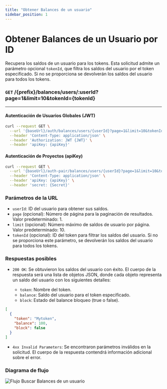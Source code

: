 ```yaml
---
title: "Obtener Balances de un usuario"
sidebar_position: 1
---
```


# Obtener Balances de un Usuario por ID

Recupera los saldos de un usuario para los tokens. Esta solicitud admite un parámetro opcional `tokenId`, que filtra los saldos del usuario por el token especificado. Si no se proporciona se devolverán los saldos del usuario para todos los tokens.

### `GET` /{prefix}/balances/users/:userId?page=1&limit=10&tokenId={tokenId}

---

#### Autenticación de Usuarios Globales (JWT)

```bash
curl --request GET \
  --url '{baseUrl}/auth/balances/users/{userId}?page=1&limit=10&tokenId={tokenId}' \
  --header 'Content-Type: application/json' \
  --header 'Authorization: JWT {JWT}' \
  --header 'apiKey: {apiKey}'
```

#### Autenticación de Proyectos (apiKey)

```bash
curl --request GET \
  --url '{baseUrl}/auth-pair/balances/users/{userId}?page=1&limit=10&tokenId={tokenId}' \
  --header 'Content-Type: application/json' \
  --header 'apiKey: {apiKey}' \
  --header 'secret: {Secret}'
```

### Parámetros de la URL

- `userId`: ID del usuario para obtener sus saldos.
- `page` (opcional): Número de página para la paginación de resultados. Valor predeterminado: 1.
- `limit` (opcional): Número máximo de saldos de usuario por página. Valor predeterminado: 10.
- `tokenId` (opcional): ID del token para filtrar los saldos del usuario. Si no se proporciona este parámetro, se devolverán los saldos del usuario para todos los tokens.

### Respuestas posibles

- `200 OK`: Se obtuvieron los saldos del usuario con éxito. El cuerpo de la respuesta será una lista de objetos JSON, donde cada objeto representa un saldo del usuario con los siguientes detalles:

  - `token`: Nombre del token.
  - `balance`: Saldo del usuario para el token especificado.
  - `block`: Estado del balance bloqueo (true o false).

```json
[
  {
    "token": "Mytoken",
    "balance": 100,
    "block": false
  }
]
```

- `4xx Invalid Parameters`: Se encontraron parámetros inválidos en la solicitud. El cuerpo de la respuesta contendrá información adicional sobre el error.

### Diagrama de flujo

![Flujo Buscar Balances de un usuario](./flowFindByUser.png "FlowFindByUser")
